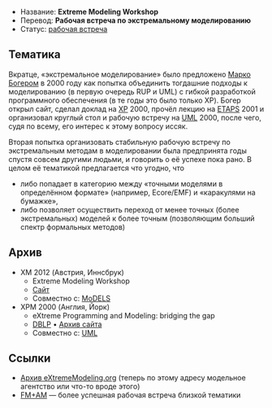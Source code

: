 * Название: '''Extreme Modeling Workshop'''
* Перевод: '''Рабочая встреча по экстремальному моделированию'''
* Статус: [[Workshop|рабочая встреча]]

== Тематика ==
Вкратце, «экстремальное моделирование» было предложено [http://modeldrivensoftware.net/profile/MarkoBoger Марко Богером] в 2000 году как попытка объединить тогдашние подходы к моделированию (в первую очередь RUP и UML) с гибкой разработкой программного обеспечения (в те годы это было только XP). Богер открыл сайт, сделал доклад на [[XP]] 2000, прочёл лекцию на [[ETAPS]] 2001 и организовал круглый стол и рабочую встречу на [[MoDELS|UML]] 2000, после чего, судя по всему, его интерес к этому вопросу иссяк.

Вторая попытка организовать стабильную рабочую встречу по экстремальным методам в моделировании была предпринята годы спустя совсем другими людьми, и говорить о её успехе пока рано. В целом её тематикой предлагается что угодно, что
* либо попадает в категорию между «точными моделями в определённом формате» (например, Ecore/EMF) и «каракулями на бумажке»,
* либо позволяет осуществить переход от менее точных (более экстремальных) моделей к более точным (позволяющим больший спектр формальных методов)

== Архив ==
* XM 2012 (Австрия, Иннсбрук)
** Extreme Modeling Workshop
** [http://www.di.univaq.it/XM2012/ Сайт]
** Совместно с: [[MoDELS]]
* XPM 2000 (Англия, Йорк)
** eXtreme Programming and Modeling: bridging the gap
** [http://dblp.uni-trier.de/db/conf/uml/uml2000.html DBLP] • [http://web.archive.org/web/20011104192807/http://www.extrememodeling.org/XpmWorkshop.html Архив сайта]
** Совместно с: [[MoDELS|UML]]

== Ссылки ==
* [http://web.archive.org/web/20011126225221/http://www.extrememodeling.org/ Архив eXtremeModeling.org] (теперь по этому адресу модельное агентство или что-то вроде этого)
* [[FM+AM]] — более успешная рабочая встреча близкой тематики
